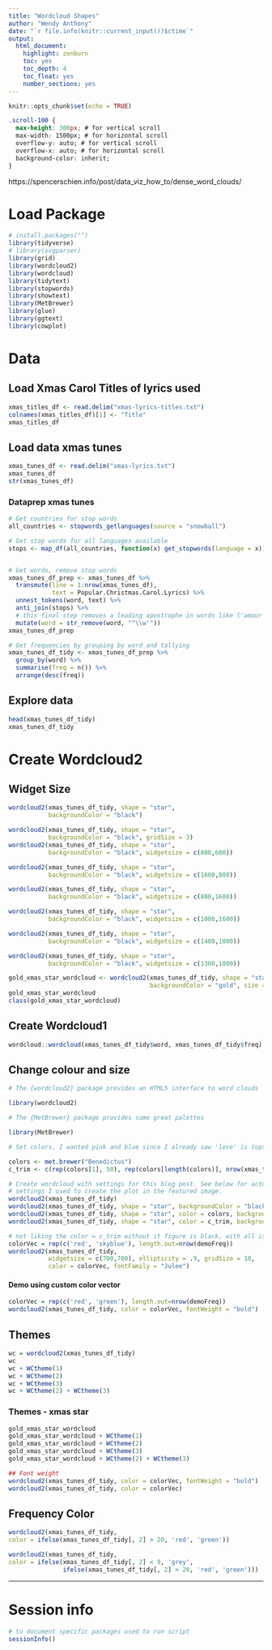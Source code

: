 ```yaml
---
title: "Wordcloud Shapes"
author: "Wendy Anthony"
date: "`r file.info(knitr::current_input())$ctime`"
output:
  html_document:
    highlight: zenburn
    toc: yes
    toc_depth: 4
    toc_float: yes
    number_sections: yes
---
```


```r
knitr::opts_chunk$set(echo = TRUE)
```

```css
.scroll-100 {
  max-height: 300px; # for vertical scroll
  max-width: 1500px; # for horizontal scroll
  overflow-y: auto; # for vertical scroll
  overflow-x: auto; # for horizontal scroll  
  background-color: inherit;
}
```

https://spencerschien.info/post/data_viz_how_to/dense_word_clouds/

# Load Package
```r
# install.packages("")
library(tidyverse)
# library(svgparser)
library(grid)
library(wordcloud2)
library(wordcloud)
library(tidytext)
library(stopwords)
library(showtext)
library(MetBrewer)
library(glue)
library(ggtext)
library(cowplot)
```

# Data

## Load Xmas Carol Titles of lyrics used
```r
xmas_titles_df <- read.delim("xmas-lyrics-titles.txt")
colnames(xmas_titles_df)[1] <- "Title"
xmas_titles_df
```

## Load data xmas tunes
```r
xmas_tunes_df <- read.delim("xmas-lyrics.txt")
xmas_tunes_df
str(xmas_tunes_df)
```

### Dataprep xmas tunes
```r
# Get countries for stop words
all_countries <- stopwords_getlanguages(source = "snowball")

# Get stop words for all languages available
stops <- map_df(all_countries, function(x) get_stopwords(language = x))


# Get words, remove stop words
xmas_tunes_df_prep <- xmas_tunes_df %>%
  transmute(line = 1:nrow(xmas_tunes_df),
            text = Popular.Christmas.Carol.Lyrics) %>%
  unnest_tokens(word, text) %>%
  anti_join(stops) %>%
  # this final step removes a leading apostrophe in words like l'amour
  mutate(word = str_remove(word, "^\\w'"))
xmas_tunes_df_prep

# Get frequencies by grouping by word and tallying
xmas_tunes_df_tidy <- xmas_tunes_df_prep %>%
  group_by(word) %>%
  summarise(freq = n()) %>%
  arrange(desc(freq))
```


## Explore data
```r
head(xmas_tunes_df_tidy)
xmas_tunes_df_tidy
```

# Create Wordcloud2

## Widget Size
```r
wordcloud2(xmas_tunes_df_tidy, shape = "star", 
           backgroundColor = "black")

wordcloud2(xmas_tunes_df_tidy, shape = "star", 
           backgroundColor = "black", gridSize = 3)
wordcloud2(xmas_tunes_df_tidy, shape = "star", 
           backgroundColor = "black", widgetsize = c(800,600))

wordcloud2(xmas_tunes_df_tidy, shape = "star", 
           backgroundColor = "black", widgetsize = c(1600,800))

wordcloud2(xmas_tunes_df_tidy, shape = "star", 
           backgroundColor = "black", widgetsize = c(800,1600))

wordcloud2(xmas_tunes_df_tidy, shape = "star", 
           backgroundColor = "black", widgetsize = c(1000,1600))

wordcloud2(xmas_tunes_df_tidy, shape = "star", 
           backgroundColor = "black", widgetsize = c(1400,1000))

wordcloud2(xmas_tunes_df_tidy, shape = "star", 
           backgroundColor = "black", widgetsize = c(1300,1000))

gold_xmas_star_wordcloud <- wordcloud2(xmas_tunes_df_tidy, shape = "star", 
                                       backgroundColor = "gold", size = 0.45)
gold_xmas_star_wordcloud
class(gold_xmas_star_wordcloud)
```




## Create Wordcloud1
```r
wordcloud::wordcloud(xmas_tunes_df_tidy$word, xmas_tunes_df_tidy$freq)
```



## Change colour and size
```r
# The {wordcloud2} package provides an HTML5 interface to word clouds

library(wordcloud2)

# The {MetBrewer} package provides some great palettes

library(MetBrewer)

# Set colors, I wanted pink and blue since I already saw 'love' is tops

colors <- met.brewer("Benedictus")
c_trim <- c(rep(colors[1], 50), rep(colors[length(colors)], nrow(xmas_tunes_df_tidy) - 50))

# Create wordcloud with settings for this blog post. See below for actual
# settings I used to create the plot in the featured image.
wordcloud2(xmas_tunes_df_tidy)
wordcloud2(xmas_tunes_df_tidy, shape = "star", backgroundColor = "black")
wordcloud2(xmas_tunes_df_tidy, shape = "star", color = colors, backgroundColor = "white")
wordcloud2(xmas_tunes_df_tidy, shape = "star", color = c_trim, backgroundColor = "green")

# not liking the color = c_trim without it figure is black, with all is white
colorVec = rep(c('red', 'skyblue'), length.out=nrow(demoFreq))
wordcloud2(xmas_tunes_df_tidy, 
           widgetsize = c(700,700), ellipticity = .9, gridSize = 10,
           color = colorVec, fontFamily = "Julee")
```




#### Demo using custom color vector
```r
colorVec = rep(c('red', 'green'), length.out=nrow(demoFreq))
wordcloud2(xmas_tunes_df_tidy, color = colorVec, fontWeight = "bold")
```

## Themes 
```r
wc = wordcloud2(xmas_tunes_df_tidy)
wc
wc + WCtheme(1)
wc + WCtheme(2)
wc + WCtheme(3)
wc + WCtheme(2) + WCtheme(3)
```

### Themes - xmas star
```r
gold_xmas_star_wordcloud
gold_xmas_star_wordcloud + WCtheme(1)
gold_xmas_star_wordcloud + WCtheme(2)
gold_xmas_star_wordcloud + WCtheme(3)
gold_xmas_star_wordcloud + WCtheme(2) + WCtheme(3)
```


```r
## Font weight
wordcloud2(xmas_tunes_df_tidy, color = colorVec, fontWeight = "bold")
wordcloud2(xmas_tunes_df_tidy, color = colorVec)
```

## Frequency Color 
```r
wordcloud2(xmas_tunes_df_tidy,
color = ifelse(xmas_tunes_df_tidy[, 2] > 20, 'red', 'green'))

wordcloud2(xmas_tunes_df_tidy,
color = ifelse(xmas_tunes_df_tidy[, 2] < 9, 'grey',
               ifelse(xmas_tunes_df_tidy[, 2] > 20, 'red', 'green')))
```



---

# Session info
```r
# to document specific packages used to run script
sessionInfo()
```
